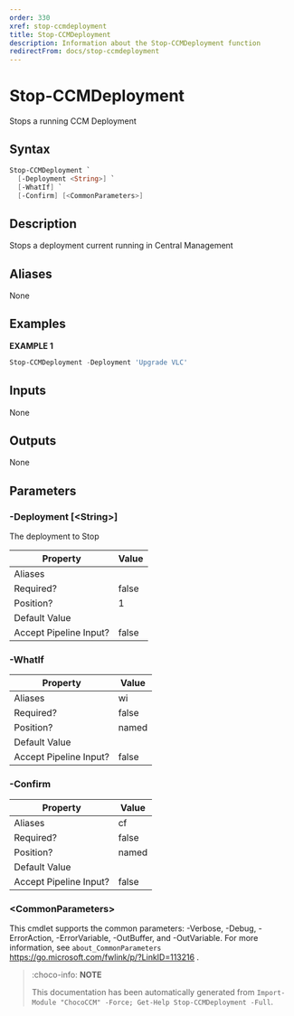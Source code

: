 ```yaml
---
order: 330
xref: stop-ccmdeployment
title: Stop-CCMDeployment
description: Information about the Stop-CCMDeployment function
redirectFrom: docs/stop-ccmdeployment
---
```


# Stop-CCMDeployment

<!-- This documentation is automatically generated from /Stop-CCMDeployment.ps1 using GenerateDocs.ps1. Contributions are welcome at the original location(s). -->

Stops a running CCM Deployment

## Syntax

~~~powershell
Stop-CCMDeployment `
  [-Deployment <String>] `
  [-WhatIf] `
  [-Confirm] [<CommonParameters>]
~~~

## Description

Stops a deployment current running in Central Management


## Aliases

None

## Examples

 **EXAMPLE 1**

~~~powershell
Stop-CCMDeployment -Deployment 'Upgrade VLC'

~~~

## Inputs

None

## Outputs

None

## Parameters

###  -Deployment [&lt;String&gt;]
The deployment to Stop

Property               | Value
---------------------- | -----
Aliases                |
Required?              | false
Position?              | 1
Default Value          |
Accept Pipeline Input? | false

###  -WhatIf
Property               | Value
---------------------- | -----
Aliases                | wi
Required?              | false
Position?              | named
Default Value          |
Accept Pipeline Input? | false

###  -Confirm
Property               | Value
---------------------- | -----
Aliases                | cf
Required?              | false
Position?              | named
Default Value          |
Accept Pipeline Input? | false

### &lt;CommonParameters&gt;

This cmdlet supports the common parameters: -Verbose, -Debug, -ErrorAction, -ErrorVariable, -OutBuffer, and -OutVariable. For more information, see `about_CommonParameters` https://go.microsoft.com/fwlink/p/?LinkID=113216 .



<Xref title="Function Reference" value="chococcm-functions" />

> :choco-info: **NOTE**
>
> This documentation has been automatically generated from `Import-Module "ChocoCCM" -Force; Get-Help Stop-CCMDeployment -Full`.
